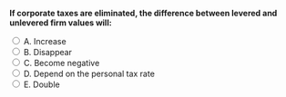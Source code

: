 ::: {.question-block}

<form onsubmit="event.preventDefault(); checkAnswer('module8_mcq_q27')" data-correct-answer="B">
<strong style="display: block;">If corporate taxes are eliminated, the difference between levered and unlevered firm values will:</strong>

<label><input type="radio" name="module8_mcq_q27" value="A"> A. Increase</label><br>
<label><input type="radio" name="module8_mcq_q27" value="B"> B. Disappear</label><br>
<label><input type="radio" name="module8_mcq_q27" value="C"> C. Become negative</label><br>
<label><input type="radio" name="module8_mcq_q27" value="D"> D. Depend on the personal tax rate</label><br>
<label><input type="radio" name="module8_mcq_q27" value="E"> E. Double</label><br>
</form>

<div id="feedback-module8_mcq_q27" class="feedback" data-status="" style="display:none;">
✅ Correct: B. Without corporate taxes, the interest tax shield vanishes, making leverage irrelevant to firm value.
</div>

:::
